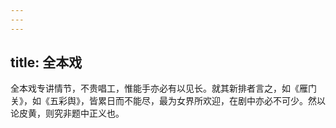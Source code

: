 ```yaml
---
---
---
```

title: 全本戏
---



全本戏专讲情节，不贵唱工，惟能手亦必有以见长。就其新排者言之，如《雁门关》，如《五彩舆》，皆累日而不能尽，最为女界所欢迎，在剧中亦必不可少。然以论皮黄，则究非题中正义也。
